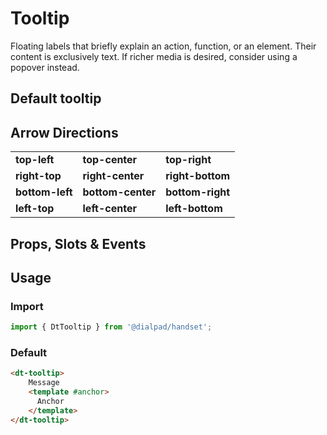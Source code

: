 
# Tooltip

<Subtitle>
    Floating labels that briefly explain an action, function, or an element.
    Their content is exclusively text. If richer media is desired, consider using a popover instead.
</Subtitle>

## Default tooltip

<Canvas>
  <Story id="elements-tooltip--default" />
</Canvas>

## Arrow Directions

|  |  |  |
|-|-|-|
|**top-left**|**top-center**|**top-right**|
|**right-top**|**right-center**|**right-bottom**|
|**bottom-left**|**bottom-center**|**bottom-right**|
|**left-top**|**left-center**|**left-bottom**|

## Props, Slots & Events

<ArgsTable of={DtTooltip} />

## Usage

### Import

```jsx
import { DtTooltip } from '@dialpad/handset';
```

### Default

```html
<dt-tooltip>
    Message
    <template #anchor>
      Anchor
    </template>
</dt-tooltip>
```
